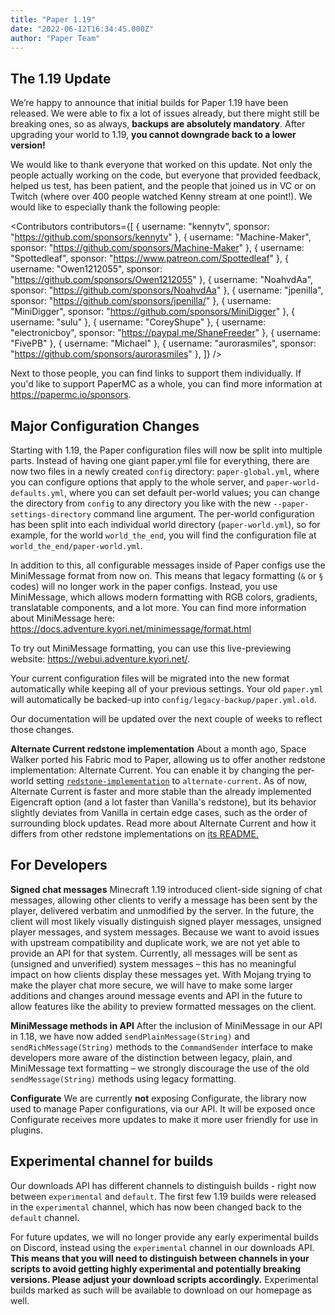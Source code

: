 ```yaml
---
title: "Paper 1.19"
date: "2022-06-12T16:34:45.000Z"
author: "Paper Team"
---
```


## The 1.19 Update

We’re happy to announce that initial builds for Paper 1.19 have been released. We were able to fix a lot of issues already, but there might still be breaking ones, so as always, **backups are absolutely mandatory**. After upgrading your world to 1.19, **you cannot downgrade back to a lower version!**

We would like to thank everyone that worked on this update. Not only the people actually working on the code, but everyone that provided feedback, helped us test, has been patient, and the people that joined us in VC or on Twitch (where over 400 people watched Kenny stream at one point!). We would like to especially thank the following people:

<Contributors
  contributors={[
    { username: "kennytv", sponsor: "https://github.com/sponsors/kennytv" },
    { username: "Machine-Maker", sponsor: "https://github.com/sponsors/Machine-Maker" },
    { username: "Spottedleaf", sponsor: "https://www.patreon.com/Spottedleaf" },
    { username: "Owen1212055", sponsor: "https://github.com/sponsors/Owen1212055" },
    { username: "NoahvdAa", sponsor: "https://github.com/sponsors/NoahvdAa" },
    { username: "jpenilla", sponsor: "https://github.com/sponsors/jpenilla/" },
    { username: "MiniDigger", sponsor: "https://github.com/sponsors/MiniDigger" },
    { username: "sulu" },
    { username: "CoreyShupe" },
    { username: "electronicboy", sponsor: "https://paypal.me/ShaneFreeder" },
    { username: "FivePB" },
    { username: "Michael" },
    { username: "aurorasmiles", sponsor: "https://github.com/sponsors/aurorasmiles" },
  ]}
/>

Next to those people, you can find links to support them individually. If you'd like to support PaperMC as a whole, you can find more information at https://papermc.io/sponsors.

## Major Configuration Changes

Starting with 1.19, the Paper configuration files will now be split into multiple parts. Instead of having one giant paper.yml file for everything, there are now two files in a newly created `config` directory: `paper-global.yml`, where you can configure options that apply to the whole server, and `paper-world-defaults.yml`, where you can set default per-world values; you can change the directory from `config` to any directory you like with the new `--paper-settings-directory` command line argument. The per-world configuration has been split into each individual world directory (`paper-world.yml`), so for example, for the world `world_the_end`, you will find the configuration file at `world_the_end/paper-world.yml`.

In addition to this, all configurable messages inside of Paper configs use the MiniMessage format from now on. This means that legacy formatting (`&` or `§` codes) will no longer work in the paper configs. Instead, you use MiniMessage, which allows modern formatting with RGB colors, gradients, translatable components, and a lot more. You can find more information about MiniMessage here: https://docs.adventure.kyori.net/minimessage/format.html

To try out MiniMessage formatting, you can use this live-previewing website: https://webui.adventure.kyori.net/.

Your current configuration files will be migrated into the new format automatically while keeping all of your previous settings. Your old `paper.yml` will automatically be backed-up into `config/legacy-backup/paper.yml.old`.

Our documentation will be updated over the next couple of weeks to reflect those changes.

**Alternate Current redstone implementation**
About a month ago, Space Walker ported his Fabric mod to Paper, allowing us to offer another redstone implementation: Alternate Current. You can enable it by changing the per-world setting [`redstone-implementation`](https://docs.papermc.io/paper/reference/paper-per-world-configuration#redstone-implementation) to `alternate-current`. As of now, Alternate Current is faster and more stable than the already implemented Eigencraft option (and a lot faster than Vanilla's redstone), but its behavior slightly deviates from Vanilla in certain edge cases, such as the order of surrounding block updates. Read more about Alternate Current and how it differs from other redstone implementations on [its README.](https://github.com/SpaceWalkerRS/alternate-current/blob/main/README.md)

## For Developers

**Signed chat messages**
Minecraft 1.19 introduced client-side signing of chat messages, allowing other clients to verify a message has been sent by the player, delivered verbatim and unmodified by the server. In the future, the client will most likely visually distinguish signed player messages, unsigned player messages, and system messages. Because we want to avoid issues with upstream compatibility and duplicate work, we are not yet able to provide an API for that system. Currently, all messages will be sent as (unsigned and unverified) system messages – this has no meaningful impact on how clients display these messages yet. With Mojang trying to make the player chat more secure, we will have to make some larger additions and changes around message events and API in the future to allow features like the ability to preview formatted messages on the client.

**MiniMessage methods in API**
After the inclusion of MiniMessage in our API in 1.18, we have now added `sendPlainMessage(String)` and `sendRichMessage(String)` methods to the `CommandSender` interface to make developers more aware of the distinction between legacy, plain, and MiniMessage text formatting – we strongly discourage the use of the old `sendMessage(String)` methods using legacy formatting.

**Configurate**
We are currently **not** exposing Configurate, the library now used to manage Paper configurations, via our API. It will be exposed once Configurate receives more updates to make it more user friendly for use in plugins.

## Experimental channel for builds

Our downloads API has different channels to distinguish builds - right now between `experimental` and `default`. The first few 1.19 builds were released in the `experimental` channel, which has now been changed back to the `default` channel.

For future updates, we will no longer provide any early experimental builds on Discord, instead using the `experimental` channel in our downloads API. **This means that you will need to distinguish between channels in your scripts to avoid getting highly experimental and potentially breaking versions. Please adjust your download scripts accordingly.** Experimental builds marked as such will be available to download on our homepage as well.
